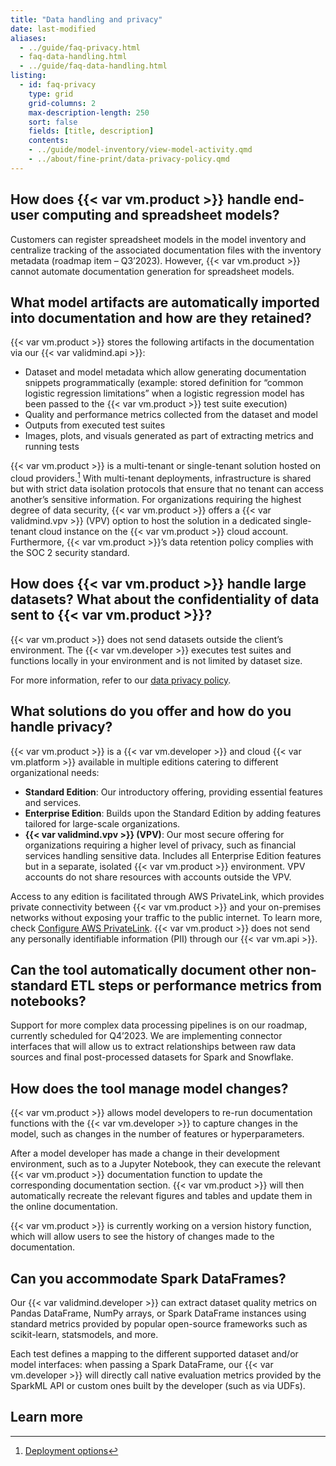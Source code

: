 ```yaml
---
title: "Data handling and privacy"
date: last-modified
aliases:
  - ../guide/faq-privacy.html
  - faq-data-handling.html
  - ../guide/faq-data-handling.html
listing:
  - id: faq-privacy
    type: grid
    grid-columns: 2
    max-description-length: 250
    sort: false
    fields: [title, description]
    contents:
    - ../guide/model-inventory/view-model-activity.qmd
    - ../about/fine-print/data-privacy-policy.qmd
---
```


## How does {{< var vm.product >}} handle end-user computing and spreadsheet models?

Customers can register spreadsheet models in the model inventory and centralize tracking of the associated documentation files with the inventory metadata (roadmap item – Q3’2023). However, {{< var vm.product >}} cannot automate documentation generation for spreadsheet models.

## What model artifacts are automatically imported into documentation and how are they retained?

{{< var vm.product >}} stores the following artifacts in the documentation via our {{< var validmind.api >}}:

- Dataset and model metadata which allow generating documentation snippets programmatically (example: stored definition for "common logistic regression limitations" when a logistic regression model has been passed to the {{< var vm.product >}} test suite execution)
- Quality and performance metrics collected from the dataset and model
- Outputs from executed test suites
- Images, plots, and visuals generated as part of extracting metrics and running tests

{{< var vm.product >}} is a multi-tenant or single-tenant solution hosted on cloud providers.[^1] With multi-tenant deployments, infrastructure is shared but with strict data isolation protocols that ensure that no tenant can access another's sensitive information. For organizations requiring the highest degree of data security, {{< var vm.product >}} offers a {{< var validmind.vpv >}} (VPV) option to host the solution in a dedicated single-tenant cloud instance on the {{< var vm.product >}} cloud account. Furthermore, {{< var vm.product >}}'s data retention policy complies with the SOC 2 security standard.

## How does {{< var vm.product >}} handle large datasets? What about the confidentiality of data sent to {{< var vm.product >}}?

{{< var vm.product >}} does not send datasets outside the client's environment. The {{< var vm.developer >}} executes test suites and functions locally in your environment and is not limited by dataset size.

::: {.callout}
For more information, refer to our [data privacy policy](/about/fine-print/data-privacy-policy.qmd).
:::

## What solutions do you offer and how do you handle privacy?

{{< var vm.product >}} is a {{< var vm.developer >}} and cloud {{< var vm.platform >}} available in multiple editions catering to different organizational needs:

- **Standard Edition**: Our introductory offering, providing essential features and services.
- **Enterprise Edition**: Builds upon the Standard Edition by adding features tailored for large-scale organizations.
- **{{< var validmind.vpv >}} (VPV)**: Our most secure offering for organizations requiring a higher level of privacy, such as financial services handling sensitive data. Includes all Enterprise Edition features but in a separate, isolated {{< var vm.product >}} environment. VPV accounts do not share resources with accounts outside the VPV.

Access to any edition is facilitated through AWS PrivateLink, which provides private connectivity between {{< var vm.product >}} and your on-premises networks without exposing your traffic to the public internet. To learn more, check [Configure AWS PrivateLink](/guide/configuration/configure-aws-privatelink.qmd). {{< var vm.product >}} does not send any personally identifiable information (PII) through our {{< var vm.api >}}.

## Can the tool automatically document other non-standard ETL steps or performance metrics from notebooks?

Support for more complex data processing pipelines is on our roadmap, currently scheduled for Q4'2023. We are implementing connector interfaces that will allow us to extract relationships between raw data sources and final post-processed datasets for Spark and Snowflake.

## How does the tool manage model changes?

{{< var vm.product >}} allows model developers to re-run documentation functions with the {{< var vm.developer >}} to capture changes in the model, such as changes in the number of features or hyperparameters.

After a model developer has made a change in their development environment, such as to a Jupyter Notebook, they can execute the relevant {{< var vm.product >}} documentation function to update the corresponding documentation section. {{< var vm.product >}} will then automatically recreate the relevant figures and tables and update them in the online documentation.

{{< var vm.product >}} is currently working on a version history function, which will allow users to see the history of changes made to the documentation.

## Can you accommodate Spark DataFrames?

Our {{< var validmind.developer >}} can extract dataset quality metrics on Pandas DataFrame, NumPy arrays, or Spark DataFrame instances using standard metrics provided by popular open-source frameworks such as scikit-learn, statsmodels, and more.

Each test defines a mapping to the different supported dataset and/or model interfaces: when passing a Spark DataFrame, our {{< var vm.developer >}} will directly call native evaluation metrics provided by the SparkML API or custom ones built by the developer (such as via UDFs).

## Learn more

:::{#faq-privacy}
:::


<!-- FOOTNOTES -->
[^1]: [Deployment options](/about/deployment/deployment-options.qmd)
